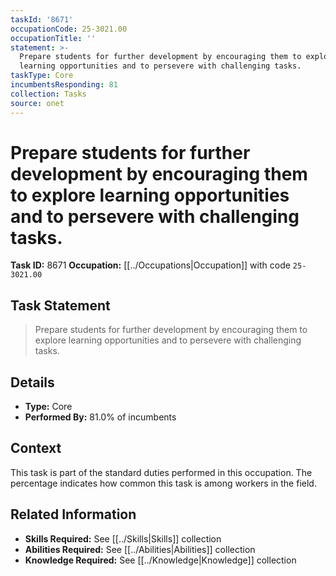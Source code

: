 ```yaml
---
taskId: '8671'
occupationCode: 25-3021.00
occupationTitle: ''
statement: >-
  Prepare students for further development by encouraging them to explore
  learning opportunities and to persevere with challenging tasks.
taskType: Core
incumbentsResponding: 81
collection: Tasks
source: onet
---
```

# Prepare students for further development by encouraging them to explore learning opportunities and to persevere with challenging tasks.

**Task ID:** 8671
**Occupation:** [[../Occupations|Occupation]] with code `25-3021.00`

## Task Statement

> Prepare students for further development by encouraging them to explore learning opportunities and to persevere with challenging tasks.

## Details

- **Type:** Core
- **Performed By:** 81.0% of incumbents

## Context

This task is part of the standard duties performed in this occupation. The percentage indicates how common this task is among workers in the field.

## Related Information

- **Skills Required:** See [[../Skills|Skills]] collection
- **Abilities Required:** See [[../Abilities|Abilities]] collection
- **Knowledge Required:** See [[../Knowledge|Knowledge]] collection
